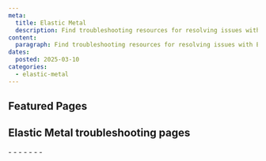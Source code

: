 ```yaml
---
meta:
  title: Elastic Metal
  description: Find troubleshooting resources for resolving issues with Elastic Metal.
content:
  paragraph: Find troubleshooting resources for resolving issues with Elastic Metal.
dates:
  posted: 2025-03-10
categories:
  - elastic-metal
---
```


<ProductHeader
  productName="Elastic Metal troubleshooting"
  productLogo="elasticMetal"
  description="Learn how to fix common issues with Scaleway Elastic Metal servers."
/>

## Featured Pages

<Grid>
    <DefaultCard
      title="Elastic Metal FAQ"
      description="General info on Elastic Metal servers."
      url="/elastic-metal/faq/"
      label="See more"
    />
    <DefaultCard
      title="Elastic Metal server datasheet"
      description="Tech specs for Elastic Metal servers."
      url="/elastic-metal/reference-content/elastic-metal-datasheet/"
      label="See more"
    />
    <DefaultCard
      title="Troubleshooting common Elastic Metal server access issues"
      description="Fix common server access errors."
      url="/elastic-metal/troubleshooting/troubleshoot-access-issues/"
      label="See more"
    />
</Grid>
<Grid>
    <DefaultCard
      title="Enabling SSH on Elastic Metal servers"
      description="Enable SSH on virtualization distros."
      url="/elastic-metal/troubleshooting/enable-ssh-virtualization-distribution/"
      label="See more"
    />
    <DefaultCard
      title="Replacing a failed drive in a RAID1 software RAID"
      description="Replace a failed drive in RAID1."
      url="/elastic-metal/troubleshooting/replace-failed-drive-software-raid/"
      label="See more"
    />
    <DefaultCard
      title="Elastic Metal shared responsibility"
      description="Roles of Scaleway and users explained."
      url="/elastic-metal/reference-content/shared-responsibility-model/"
      label="See more"
    />
</Grid>

## Elastic Metal troubleshooting pages

<LinksList>
  - <LinkList to="/elastic-metal/troubleshooting/enable-ssh-virtualization-distribution/" label="Enabling SSH on Elastic Metal servers running virtualization distributions" />
  - <LinkList to="/elastic-metal/troubleshooting/replace-failed-drive-software-raid/" label="Replacing a failed drive in a RAID1 software RAID" />
  - <LinkList to="/elastic-metal/troubleshooting/reset-admin-password-windows-server/" label="Resetting the Administrator password on Windows Server OS" />
  - <LinkList to="/elastic-metal/troubleshooting/troubleshoot-access-issues/" label="Troubleshooting common Elastic Metal server access issues" />
  - <LinkList to="/elastic-metal/troubleshooting/troubleshoot-installation/" label="Troubleshooting an Elastic Metal server blocked installation" />
  - <LinkList to="/elastic-metal/troubleshooting/troubleshoot-remote-access-issues/" label="Troubleshooting remote access (KVM over IP) issues on Elastic Metal servers" />
  - <LinkList to="/elastic-metal/troubleshooting/troubleshoot-ssh-issues/" label="Troubleshooting SSH connection issues on Elastic Metal servers" />
</LinksList>
